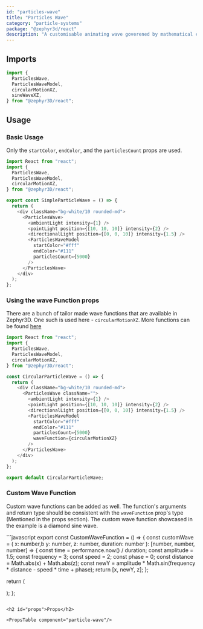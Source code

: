 ```yaml
---
id: "particles-wave"
title: "Particles Wave"
category: "particle-systems"
package: "@zephyr3d/react"
description: "A customisable animating wave goverened by mathematical expressions and some creativity!"
---
```


<h2 id="imports">Imports</h2>

```javascript
import {
  ParticlesWave,
  ParticlesWaveModel,
  circularMotionXZ,
  sineWaveXZ,
} from "@zephyr3D/react";
```

<h2 id="usage">Usage</h2>

<h3 id="basic-usage">Basic Usage</h3>

Only the `startColor`, `endColor`, and the `particlesCount` props are used.

<SimpleParticleWave />

```javascript
import React from "react";
import {
  ParticlesWave,
  ParticlesWaveModel,
  circularMotionXZ,
} from "@zephyr3D/react";

export const SimpleParticleWave = () => {
  return (
    <div className="bg-white/10 rounded-md">
      <ParticlesWave>
        <ambientLight intensity={1} />
        <pointLight position={[10, 10, 10]} intensity={2} />
        <directionalLight position={[0, 0, 10]} intensity={1.5} />
        <ParticlesWaveModel
          startColor="#fff"
          endColor="#111"
          particlesCount={5000}
        />
      </ParticlesWave>
    </div>
  );
};
```

<h3 id="wave-function-props">Using the wave Function props</h3>

There are a bunch of tailor made wave functions that are available in Zephyr3D.
One such is used here - `circularMotionXZ`. More functions can be found <a href="https://github.com/pranshukumargond/zephyr3d/blob/master/packages/react/src/utils/particles-wave-functions.ts" target="_blank">here</a>

<CircularParticleWave />

```javascript
import React from "react";
import {
  ParticlesWave,
  ParticlesWaveModel,
  circularMotionXZ,
} from "@zephyr3D/react";

const CircularParticleWave = () => {
  return (
    <div className="bg-white/10 rounded-md">
      <ParticlesWave className="">
        <ambientLight intensity={1} />
        <pointLight position={[10, 10, 10]} intensity={2} />
        <directionalLight position={[0, 0, 10]} intensity={1.5} />
        <ParticlesWaveModel
          startColor="#fff"
          endColor="#111"
          particlesCount={5000}
          waveFunction={circularMotionXZ}
        />
      </ParticlesWave>
    </div>
  );
};

export default CircularParticleWave;
```

<h3 id="custom-wave-function">Custom Wave Function</h3>

Custom wave functions can be added as well. The function's arguments and return type should be consistent with the `waveFunction` prop's type (Mentioned in the props section).
The custom wave function showcased in the example is a diamond sine wave.

<CustomWaveFunction/>
```javascript
export const CustomWaveFunction = () => {
  const customWave = (
    x: number,b
    y: number,
    z: number,
    duration: number
  ): [number, number, number] => {
    const time = performance.now() / duration;
    const amplitude = 1.5;
    const frequency = 3;
    const speed = 2;
    const phase = 0;
    const distance = Math.abs(x) + Math.abs(z);
    const newY = amplitude * Math.sin(frequency * distance - speed * time + phase);
    return [x, newY, z];
};

return (

<div className="bg-white/10 rounded-md">
  <ParticlesWave className="">
    <ambientLight intensity={1} />
    <pointLight position={[10, 10, 10]} intensity={2} />
    <directionalLight position={[0, 0, 10]} intensity={1.5} />
    <ParticlesWaveModel
      startColor="#fff"
      endColor="#111"
      particlesCount={10000}
      waveFunction={customWave}
    />
  </ParticlesWave>
</div>
); };

```

<h2 id="props">Props</h2>

<PropsTable component="particle-wave"/>
